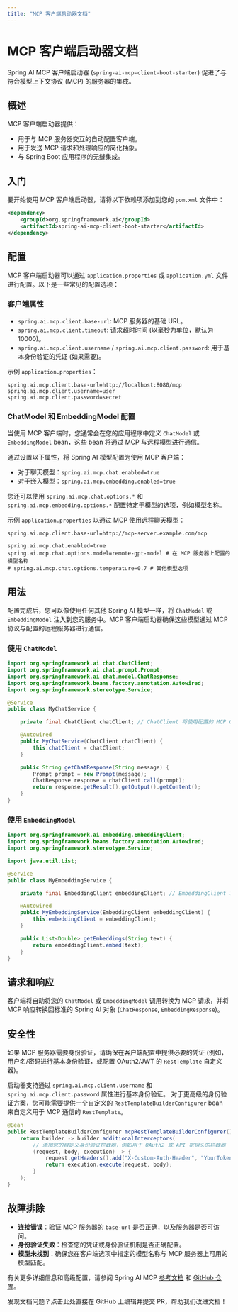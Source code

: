 ```yaml
---
title: "MCP 客户端启动器文档"
---
```


# MCP 客户端启动器文档

Spring AI MCP 客户端启动器 (`spring-ai-mcp-client-boot-starter`) 促进了与符合模型上下文协议 (MCP) 的服务器的集成。

## 概述

MCP 客户端启动器提供：

-   用于与 MCP 服务器交互的自动配置客户端。
-   用于发送 MCP 请求和处理响应的简化抽象。
-   与 Spring Boot 应用程序的无缝集成。

## 入门

要开始使用 MCP 客户端启动器，请将以下依赖项添加到您的 `pom.xml` 文件中：

```xml
<dependency>
    <groupId>org.springframework.ai</groupId>
    <artifactId>spring-ai-mcp-client-boot-starter</artifactId>
</dependency>
```

## 配置

MCP 客户端启动器可以通过 `application.properties` 或 `application.yml` 文件进行配置。以下是一些常见的配置选项：

### 客户端属性

-   `spring.ai.mcp.client.base-url`: MCP 服务器的基础 URL。
-   `spring.ai.mcp.client.timeout`: 请求超时时间 (以毫秒为单位，默认为 10000)。
-   `spring.ai.mcp.client.username` / `spring.ai.mcp.client.password`: 用于基本身份验证的凭证 (如果需要)。

示例 `application.properties`：

```properties
spring.ai.mcp.client.base-url=http://localhost:8080/mcp
spring.ai.mcp.client.username=user
spring.ai.mcp.client.password=secret
```

### ChatModel 和 EmbeddingModel 配置

当使用 MCP 客户端时，您通常会在您的应用程序中定义 `ChatModel` 或 `EmbeddingModel` bean，这些 bean 将通过 MCP 与远程模型进行通信。

通过设置以下属性，将 Spring AI 模型配置为使用 MCP 客户端：

-   对于聊天模型：`spring.ai.mcp.chat.enabled=true`
-   对于嵌入模型：`spring.ai.mcp.embedding.enabled=true`

您还可以使用 `spring.ai.mcp.chat.options.*` 和 `spring.ai.mcp.embedding.options.*` 配置特定于模型的选项，例如模型名称。

示例 `application.properties` 以通过 MCP 使用远程聊天模型：

```properties
spring.ai.mcp.client.base-url=http://mcp-server.example.com/mcp

spring.ai.mcp.chat.enabled=true
spring.ai.mcp.chat.options.model=remote-gpt-model # 在 MCP 服务器上配置的模型名称
# spring.ai.mcp.chat.options.temperature=0.7 # 其他模型选项
```

## 用法

配置完成后，您可以像使用任何其他 Spring AI 模型一样，将 `ChatModel` 或 `EmbeddingModel` 注入到您的服务中。MCP 客户端启动器确保这些模型通过 MCP 协议与配置的远程服务器进行通信。

### 使用 `ChatModel`

```java
import org.springframework.ai.chat.ChatClient;
import org.springframework.ai.chat.prompt.Prompt;
import org.springframework.ai.chat.model.ChatResponse;
import org.springframework.beans.factory.annotation.Autowired;
import org.springframework.stereotype.Service;

@Service
public class MyChatService {

    private final ChatClient chatClient; // ChatClient 将使用配置的 MCP ChatModel

    @Autowired
    public MyChatService(ChatClient chatClient) {
        this.chatClient = chatClient;
    }

    public String getChatResponse(String message) {
        Prompt prompt = new Prompt(message);
        ChatResponse response = chatClient.call(prompt);
        return response.getResult().getOutput().getContent();
    }
}
```

### 使用 `EmbeddingModel`

```java
import org.springframework.ai.embedding.EmbeddingClient;
import org.springframework.beans.factory.annotation.Autowired;
import org.springframework.stereotype.Service;

import java.util.List;

@Service
public class MyEmbeddingService {

    private final EmbeddingClient embeddingClient; // EmbeddingClient 将使用配置的 MCP EmbeddingModel

    @Autowired
    public MyEmbeddingService(EmbeddingClient embeddingClient) {
        this.embeddingClient = embeddingClient;
    }

    public List<Double> getEmbeddings(String text) {
        return embeddingClient.embed(text);
    }
}
```

## 请求和响应

客户端将自动将您的 `ChatModel` 或 `EmbeddingModel` 调用转换为 MCP 请求，并将 MCP 响应转换回标准的 Spring AI 对象 (`ChatResponse`, `EmbeddingResponse`)。

## 安全性

如果 MCP 服务器需要身份验证，请确保在客户端配置中提供必要的凭证 (例如，用户名/密码进行基本身份验证，或配置 OAuth2/JWT 的 `RestTemplate` 自定义器)。

启动器支持通过 `spring.ai.mcp.client.username` 和 `spring.ai.mcp.client.password` 属性进行基本身份验证。
对于更高级的身份验证方案，您可能需要提供一个自定义的 `RestTemplateBuilderConfigurer` bean 来自定义用于 MCP 通信的 `RestTemplate`。

```java
@Bean
public RestTemplateBuilderConfigurer mcpRestTemplateBuilderConfigurer() {
    return builder -> builder.additionalInterceptors(
        // 添加您的自定义身份验证拦截器，例如用于 OAuth2 或 API 密钥头的拦截器
        (request, body, execution) -> {
            request.getHeaders().add("X-Custom-Auth-Header", "YourToken");
            return execution.execute(request, body);
        }
    );
}
```

## 故障排除

-   **连接错误**：验证 MCP 服务器的 `base-url` 是否正确，以及服务器是否可访问。
-   **身份验证失败**：检查您的凭证或身份验证机制是否正确配置。
-   **模型未找到**：确保您在客户端选项中指定的模型名称与 MCP 服务器上可用的模型匹配。

有关更多详细信息和高级配置，请参阅 Spring AI MCP [参考文档](https://docs.spring.io/spring-ai/reference/api/mcp.html) 和 [GitHub 仓库](https://github.com/spring-projects/spring-ai/tree/main/spring-ai-spring-boot-starters/spring-ai-mcp-client-spring-boot-starter)。 

<Card title="文档有误？请协助编辑" icon="pencil" href="https://github.com/javaai-pig4cloud-com/javaai-docs/edit/main/spring-ai/api/mcp/mcp-client-boot-starter-docs.mdx">
  发现文档问题？点击此处直接在 GitHub 上编辑并提交 PR，帮助我们改进文档！
</Card>
